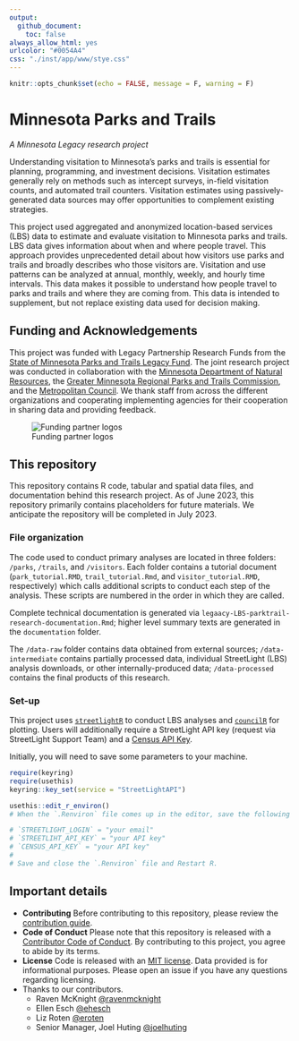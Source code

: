 ```yaml
---
output:
  github_document:
    toc: false
always_allow_html: yes
urlcolor: "#0054A4"
css: "./inst/app/www/stye.css"
---
```


```r
knitr::opts_chunk$set(echo = FALSE, message = F, warning = F)
```
# Minnesota Parks and Trails
*A Minnesota Legacy research project*

Understanding visitation to Minnesota’s parks and trails is essential for planning, programming, and investment decisions. Visitation estimates generally rely on methods such as intercept surveys, in-field visitation counts, and automated trail counters. Visitation estimates using passively-generated data sources may offer opportunities to complement existing strategies.

This project used aggregated and anonymized location-based services (LBS) data to estimate and evaluate visitation to Minnesota parks and trails. LBS data gives information about when and where people travel. This approach provides unprecedented detail about how visitors use parks and trails and broadly describes who those visitors are. Visitation and use patterns can be analyzed at annual, monthly, weekly, and hourly time intervals. This data makes it possible to understand how people travel to parks and trails and where they are coming from. This data is intended to supplement, but not replace existing data used for decision making.


## Funding and Acknowledgements

This project was funded with Legacy Partnership Research Funds from the [State of Minnesota Parks and Trails Legacy Fund](https://www.legacy.mn.gov/parks-trails-fund). The joint research project was conducted in collaboration with the [Minnesota Department of Natural Resources](https://www.dnr.state.mn.us/), the [Greater Minnesota Regional Parks and Trails Commission](https://www.gmrptcommission.org/), and the [Metropolitan Council](https://metrocouncil.org/). We thank staff from across the different organizations and cooperating implementing agencies for their cooperation in sharing data and providing feedback.

![Funding partner logos](documentation/images/partner-logos.png)

## This repository

This repository contains R code, tabular and spatial data files, and documentation behind this research project. As of June 2023, this repository primarily contains placeholders for future materials. We anticipate the repository will be completed in July 2023. 

### File organization

The code used to conduct primary analyses are located in three folders: `/parks`, `/trails`, and `/visitors`. Each folder contains a tutorial document (`park_tutorial.RMD`, `trail_tutorial.Rmd`, and `visitor_tutorial.RMD`, respectively) which calls additional scripts to conduct each step of the analysis. These scripts are numbered in the order in which they are called. 

Complete technical documentation is generated via `legaacy-LBS-parktrail-research-documentation.Rmd`; higher level summary texts are generated in the `documentation` folder. 

The `/data-raw` folder contains data obtained from external sources; `/data-intermediate` contains partially processed data, individual StreetLight (LBS) analysis downloads, or other internally-produced data; `/data-processed` contains the final products of this research. 

### Set-up

This project uses [`streetlightR`](https://metropolitan-council.github.io/streetlightR/) to conduct LBS analyses and [`councilR`](https://github.com/Metropolitan-Council/councilR) for plotting. Users will additionally require a StreetLight API key (request via StreetLight Support Team) and a [Census API Key](https://api.census.gov/data/key_signup.html). 

Initially, you will need to save some parameters to your machine.

```r
require(keyring)
require(usethis)
keyring::key_set(service = "StreetLightAPI")

usethis::edit_r_environ() 
# When the `.Renviron` file comes up in the editor, save the following parameters:

# `STREETLIGHT_LOGIN` = "your email"
# `STREETLIHT_API_KEY` = "your API key"
# `CENSUS_API_KEY` = "your API key"
# 
# Save and close the `.Renviron` file and Restart R.
```

## Important details

- **Contributing** Before contributing to this repository, please review the [contribution guide](CONTRIBUTING.md).
- **Code of Conduct** Please note that this repository is released with a [Contributor Code of Conduct](CODE_OF_CONDUCT.md). By contributing to this project, you agree to abide by its terms.
- **License** Code is released with an [MIT license](LICENSE.md). Data provided is for informational purposes. Please open an issue if you have any questions regarding licensing. 
- Thanks to our contributors.
  - Raven McKnight [&#x0040;ravenmcknight](https://github.com/ravenmcknight)
  - Ellen Esch [&#x0040;ehesch](https://github.com/ehesch)
  - Liz Roten [&#x0040;eroten](https://github.com/eroten)
  - Senior Manager, Joel Huting  [&#x0040;joelhuting](https://github.com/joelhuting-r)

